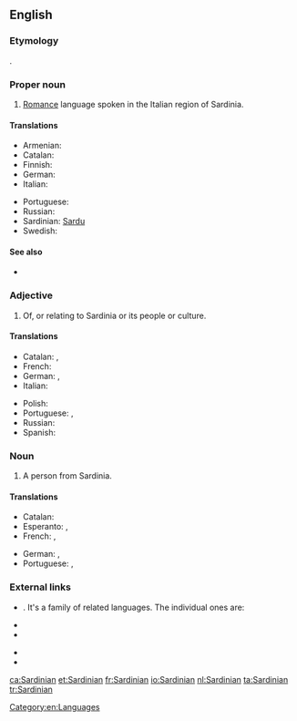==English==
{{wikipedia|Sardinian language}}

===Etymology===
{{etyl|la|en}} {{lena}} {{term|Sardinianus}}.

===Proper noun===
{{en-proper noun}}
# [[Romance]] language spoken in the Italian region of Sardinia.

====Translations====
{{trans-top|language}}
* Armenian: {{t-|hy|սարդիներեն|tr=sardineren}}
* Catalan: {{t+|ca|sard|m}}
* Finnish: {{t+|fi|sardi}}
* German: {{t+|de|Sardisch|n}}
* Italian: {{t+|it|sardo|m}}
{{trans-mid}}
* Portuguese: {{t+|pt|sardo|m}}
* Russian: {{t+|ru|сардинский|sc=Cyrl}}
* Sardinian: [[Sardu]]
* Swedish: {{t-|sv|Sardiska}}
{{trans-bottom}}

====See also====
* {{langcat}}

===Adjective===
{{en-adj|-}}

# Of, or relating to Sardinia or its people or culture.

====Translations====
{{trans-top|relating to Sardinia}}
* Catalan: {{t+|ca|sard|m}}, {{t-|ca|sarda|f}}
* French: {{t+|fr|sarde}}
* German: {{t-|de|sardisch}}, {{t|de|sardinisch}}
* Italian: {{t+|it|sardo|m}}
{{trans-mid}}
* Polish: {{t+|pl|sardyński}}
* Portuguese: {{t+|pt|sardo|m}}, {{t-|pt|sardenho|m}}
* Russian: {{t+|ru|сардинский|sc=Cyrl}}
* Spanish: {{t+|es|sardo|m}}
{{trans-bottom}}

===Noun===
{{en-noun}}

# A person from Sardinia.

====Translations====
{{trans-top|person from Sardinia}}
* Catalan: {{t|ca|sard}}
* Esperanto: {{t-|eo|sardo}} {{qualifier|man or woman}}, {{t-|eo|sardino}} {{qualifier|woman}}
* French: {{t+|fr|Sarde|m|f}}, {{t-|fr|Sardaignois|m}} {{qualifier|less frequent}}
{{trans-mid}}
* German: {{t+|de|Sarde|m}}, {{t+|de|Sardin|f}}
* Portuguese: {{t+|pt|sardo|m}}, {{t-|pt|sardenho|m}}
{{trans-bottom}}

===External links===
* {{ISO 639|1code=sc|3code=srd}}. It's a family of related languages. The individual ones are:
{{top2}}
* {{ethnologue|lang=Campidanese Sardinian|code=sro}}
* {{ethnologue|lang=Gallurese Sardinian|code=sdn}}
{{mid2}}
* {{ethnologue|lang=Logudorese Sardinian|code=src}}
* {{ethnologue|lang=Sassarese Sardinian|code=sdc}}
{{bottom}}

[[Category:en:Languages]]

[[ca:Sardinian]]
[[et:Sardinian]]
[[fr:Sardinian]]
[[io:Sardinian]]
[[nl:Sardinian]]
[[ta:Sardinian]]
[[tr:Sardinian]]